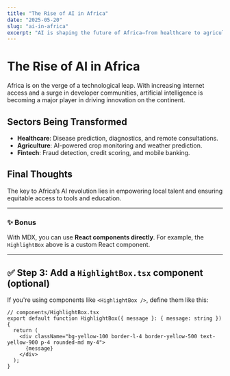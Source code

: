```yaml
---
title: "The Rise of AI in Africa"
date: "2025-05-20"
slug: "ai-in-africa"
excerpt: "AI is shaping the future of Africa—from healthcare to agriculture and fintech."
---
```


# The Rise of AI in Africa

Africa is on the verge of a technological leap. With increasing internet access and a surge in developer communities, artificial intelligence is becoming a major player in driving innovation on the continent.

<HighlightBox message="AI can solve Africa's most pressing problems—if developed locally and ethically." />

## Sectors Being Transformed

- **Healthcare**: Disease prediction, diagnostics, and remote consultations.
- **Agriculture**: AI-powered crop monitoring and weather prediction.
- **Fintech**: Fraud detection, credit scoring, and mobile banking.

## Final Thoughts

The key to Africa’s AI revolution lies in empowering local talent and ensuring equitable access to tools and education.

---

### ✨ Bonus

With MDX, you can use **React components directly**. For example, the `HighlightBox` above is a custom React component.

---

## ✅ Step 3: Add a `HighlightBox.tsx` component (optional)

If you're using components like `<HighlightBox />`, define them like this:

```tsx
// components/HighlightBox.tsx
export default function HighlightBox({ message }: { message: string }) {
  return (
    <div className="bg-yellow-100 border-l-4 border-yellow-500 text-yellow-900 p-4 rounded-md my-4">
      {message}
    </div>
  );
}
